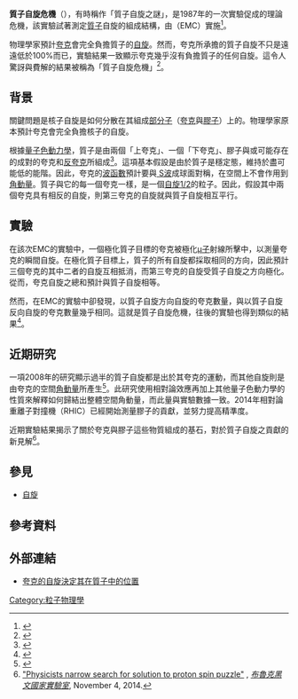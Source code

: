 {{unsolved|物理學|夸克與膠子如何負擔質子的自旋？}}
'''質子自旋危機'''（{{lang-en|Proton spin crisis}}），有時稱作「質子自旋之謎」，是1987年的一次實驗促成的理論危機，該實驗試著測定[[質子|質子]]自旋的組成結構，由{{link-en|歐洲μ子共同研究|European Muon Collaboration}}（EMC）實施<ref>
{{cite journal
 |last1=Ashman |first1=J.
 |author2=EMC Collaboration
 |title=A measurement of the spin asymmetry and determination of the structure function g1 in deep inelastic muon-proton scattering
 |date=1988
 |journal=[[物理快報|物理快報]]
 |volume=206 |issue=2 |pages=364
 |arxiv=
 |bibcode= 1988PhLB..206..364A
 |doi=10.1016/0370-2693(88)91523-7
}}</ref>。

物理學家預計[[夸克|夸克]]會完全負擔質子的[[自旋|自旋]]。然而，夸克所承擔的質子自旋不只是遠遠低於100%而已，實驗結果一致顯示夸克幾乎沒有負擔質子的任何自旋。這令人驚訝與費解的結果被稱為「質子自旋危機」<ref>
{{cite journal
 |last1=Londergan |first1=J. T.
 |date=2009
 |title=Nucleon Resonances and Quark Structure
 |journal={{link-en|現代物理學國際期刊|International Journal of Modern Physics}}
 |volume=18 |issue=5–6 |pages=1135
 |arxiv= 0907.3431
 |bibcode= 2009IJMPE..18.1135L
 |doi=10.1142/S0218301309013415
}}</ref>。

==背景==

關鍵問題是核子自旋是如何分散在其組成[[部分子|部分子]]（[[夸克|夸克]]與[[膠子|膠子]]）上的。物理學家原本預計夸克會完全負擔核子的自旋。

根據[[量子色動力學|量子色動力學]]，質子是由兩個「上夸克」、一個「下夸克」、膠子與或可能存在的成對的夸克和[[反夸克|反夸克]]所組成<ref>
{{cite book
 |last1=Halzen |first1=F.
 |last2=Martin |first2=A. D.
 |date=1984
 |title=Quarks and Leptons: An Introductory Course in Modern Particle Physics
 |publisher=[[約翰威立|約翰威立]]
 |isbn=978-0-471-88741-6
}}</ref>。這項基本假設是由於質子是穩定態，維持於盡可能低的能階。因此，夸克的[[波函數|波函數]]預計要與[[原子軌道|
S波]]成球面對稱，在空間上不會作用到[[角動量|角動量]]。質子與它的每一個夸克一樣，是一個[[自旋1/2|自旋1/2]]的粒子。因此，假設其中兩個夸克具有相反的自旋，則第三夸克的自旋就與質子自旋相互平行。

==實驗==

在該次EMC的實驗中，一個極化質子目標的夸克被極化[[μ子|μ子]]射線所擊中，以測量夸克的瞬間自旋。在極化質子目標上，質子的所有自旋都採取相同的方向，因此預計三個夸克的其中二者的自旋互相抵消，而第三夸克的自旋受質子自旋之方向極化。從而，夸克自旋之總和預計與質子自旋相等。

然而，在EMC的實驗中卻發現，以質子自旋方向自旋的夸克數量，與以質子自旋反向自旋的夸克數量幾乎相同。這就是質子自旋危機，往後的實驗也得到類似的結果<ref>{{cite journal
 |last=Jaffe
 |first=R.
 |date=1995
 |title=Where does the proton really get its spin?
 |url=http://inpp.ohiou.edu/nuclear_lunch/archive/2007/jaffe-1995.pdf
 |journal={{link-en|今日物理|Physics Today}}
 |volume=48
 |issue=9
 |pages=24–30
 |bibcode=1995PhT....48i..24J
 |doi=10.1063/1.881473
 |author=
 |access-date=2015-08-22
 |archive-url=https://web.archive.org/web/20160416035309/http://inpp.ohiou.edu/nuclear_lunch/archive/2007/jaffe-1995.pdf
 |archive-date=2016-04-16
 |dead-url=yes
 }}</ref>。

==近期研究==
一項2008年的研究顯示過半的質子自旋都是出於其夸克的運動，而其他自旋則是由夸克的空間[[角動量|角動量]]所產生<ref>
{{cite journal
 |last1=Thomas |first1=A.
 |title=Interplay of Spin and Orbital Angular Momentum in the Proton
 |date=2008
 |journal=[[物理評論快報|物理評論快報]]
 |volume=101 |issue=10 |page=102003
 |arxiv=0803.2775
 |bibcode= 2008PhRvL.101j2003T
 |doi=10.1103/PhysRevLett.101.102003
}}</ref>。此研究使用相對論效應再加上其他量子色動力學的性質來解釋如何歸結出整體空間角動量，而此量與實驗數據一致。2014年相對論重離子對撞機（RHIC）已經開始測量膠子的貢獻，並努力提高精準度。

近期實驗結果揭示了關於夸克與膠子這些物質組成的基石，對於質子自旋之貢獻的新見解<ref>[http://www.sciencedaily.com/releases/2014/11/141104111150.htm "Physicists narrow search for solution to proton spin puzzle"] {{Wayback|url=http://www.sciencedaily.com/releases/2014/11/141104111150.htm |date=20160306015412 }}, ''[[布魯克黑文國家實驗室|布魯克黑文國家實驗室]]'', November 4, 2014.</ref>。

==參見==
{{portal box|物理}}
*[[自旋|自旋]]
==參考資料==
{{reflist}}

==外部連結==
* [http://phys.org/news/2013-04-quarks-dictate-proton.html 夸克的自旋決定其在質子中的位置] {{Wayback|url=http://phys.org/news/2013-04-quarks-dictate-proton.html |date=20201112015243 }}

[[Category:粒子物理學|Category:粒子物理學]]